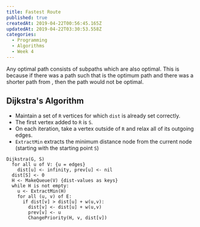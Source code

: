 ```yaml
---
title: Fastest Route
published: true
createdAt: 2019-04-22T00:56:45.165Z
updatedAt: 2019-04-22T03:30:53.558Z
categories:
  - Programming
  - Algorithms
  - Week 4
---
```



Any optimal path consists of subpaths which are also optimal. This is because if there was a path such
that <M i="A \to B \to C \to D" /> is the optimum path and there was a shorter path from <M i="B \to C" />,
then the <M i="A \to .. \to D" /> path would not be optimal.

## Dijkstra's Algorithm

- Maintain a set of `R` vertices for which `dist` is already set correctly.
- The first vertex added to `R` is `S`.
- On each iteration, take a vertex outside of `R` and relax all of its outgoing edges.
- `ExtractMin` extracts the minimum distance node from the current node (starting with the starting point `S`)


```text
Dijkstra(G, S)
  for all u of V: {u = edges}
    dist[u] <- infinity, prev[u] <- nil
  dist[S] <- 0
  H <- MakeQueue(V) {dist-values as keys}
  while H is not empty:
    u <- ExtractMin(H)
    for all (u, v) of E:
      if dist[v] > dist[u] + w(u,v):
        dist[v] <- dist[u] + w(u,v)
        prev[v] <- u
        ChangePriority(H, v, dist[v])
```
